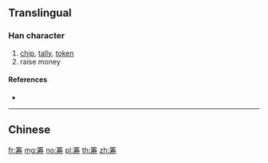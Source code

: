 {{character info/new}}
{{also|籌}}
==Translingual==

===Han character===
{{Han char|rn=118|rad=竹|as=07|sn=13|four=|canj=HQKI}}

# [[chip]], [[tally]], [[token]]
# raise money

====References====
* {{Han ref|kx=0886.231|hdz=52971.050|uh=7B79|ud=31609}}

----

==Chinese==
{{zh-see|籌}}

[[fr:筹]]
[[mg:筹]]
[[no:筹]]
[[pl:筹]]
[[th:筹]]
[[zh:筹]]